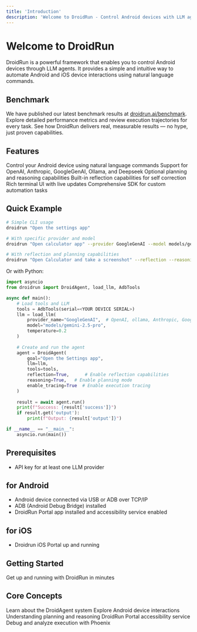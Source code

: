 ```yaml
---
title: 'Introduction'
description: 'Welcome to DroidRun - Control Android devices with LLM agents'
---
```


# Welcome to DroidRun

DroidRun is a powerful framework that enables you to control Android devices through LLM agents. It provides a simple and intuitive way to automate Android and iOS device interactions using natural language commands.

## Benchmark

We have published our latest benchmark results at [droidrun.ai/benchmark](https://droidrun.ai/benchmark). Explore detailed performance metrics and review execution trajectories for every task. See how DroidRun delivers real, measurable results — no hype, just proven capabilities.

## Features

<CardGroup cols={2}>
  <Card title="Natural Language Control" icon="wand-magic-sparkles">
    Control your Android device using natural language commands
  </Card>
  <Card title="Multiple LLM Support" icon="brain">
    Support for OpenAI, Anthropic, GoogleGenAI, Ollama, and Deepseek
  </Card>
  <Card title="Advanced Planning" icon="diagram-project">
    Optional planning and reasoning capabilities
  </Card>
  <Card title="Self Reflection" icon="eye">
    Built-in reflection capabilities for self correction
  </Card>
  <Card title="Simple CLI" icon="terminal">
    Rich terminal UI with live updates
  </Card>
  <Card title="Python SDK" icon="code">
    Comprehensive SDK for custom automation tasks
  </Card>
</CardGroup>

## Quick Example

```bash
# Simple CLI usage
droidrun "Open the settings app"

# With specific provider and model
droidrun "Open calculator app" --provider GoogleGenAI --model models/gemini-2.5-pro

# With reflection and planning capabilities
droidrun "Open Calculator and take a screenshot" --reflection --reasoning
```

Or with Python:

```python
import asyncio
from droidrun import DroidAgent, load_llm, AdbTools

async def main():
    # Load tools and LLM
    tools = AdbTools(serial=<YOUR DEVICE SERIAL>)
    llm = load_llm(
        provider_name="GoogleGenAI",  # OpenAI, ollama, Anthropic, GoogleGenAI, DeepSeek
        model="models/gemini-2.5-pro",
        temperature=0.2
    )
    
    # Create and run the agent
    agent = DroidAgent(
        goal="Open the Settings app",
        llm=llm,
        tools=tools,
        reflection=True,      # Enable reflection capabilities
        reasoning=True,   # Enable planning mode
        enable_tracing=True  # Enable execution tracing
    )
    
    result = await agent.run()
    print(f"Success: {result['success']}")
    if result.get('output'):
        print(f"Output: {result['output']}")

if __name__ == "__main__":
    asyncio.run(main())
```

## Prerequisites

- API key for at least one LLM provider

## for Android
- Android device connected via USB or ADB over TCP/IP
- ADB (Android Debug Bridge) installed
- DroidRun Portal app installed and accessibility service enabled

## for iOS
- Droidrun iOS Portal up and running 

## Getting Started

<CardGroup cols={3}>
  <Card title="Quickstart" icon="rocket" href="/v3/quickstart">
    Get up and running with DroidRun in minutes
  </Card>
</CardGroup>

## Core Concepts

<CardGroup cols={2}>
  <Card title="Agent" icon="robot" href="/v3/concepts/agent">
    Learn about the DroidAgent system
  </Card>
  <Card title="Android Control" icon="mobile" href="/v3/concepts/android-control">
    Explore Android device interactions
  </Card>
  <Card title="Planning" icon="diagram-project" href="/v3/concepts/planning">
    Understanding planning and reasoning
  </Card>
  <Card title="Portal App" icon="door-open" href="/v3/concepts/portal-app">
    DroidRun Portal accessibility service
  </Card>
  <Card title="Tracing" icon="bug" href="/v3/concepts/tracing">
    Debug and analyze execution with Phoenix
  </Card>
</CardGroup> 